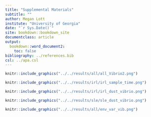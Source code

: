 ---
title: "Supplemental Materials"
subtitle: ""
author: Megan Lott
institute: "University of Georgia"
date: "`r Sys.Date()`"
site: bookdown::bookdown_site
documentclass: article
output:
  bookdown::word_document2: 
    toc: false
bibliography: ../references.bib
csl: ../apa.csl
---

```{r fig.cap='Enumeration of _Vibrio_ spp. from the Indian River Lagoon and St. Lucie Estuary. Samples were collected between June 5, 2019 and July 30, 2019. _Vibrio_ was enumerated on TCBS plates.', echo=FALSE, warning=FALSE}
knitr::include_graphics("../../results/all/all_Vibrio2.png")
```

```{r fig.cap= "Time of sample collection from IRL 1, IRL 2, and IRL 3 between June 10 and July 29, 2019.", echo=FALSE, warning=FALSE}
knitr::include_graphics("../../results/irl/irl_sample_time.png")
```


```{r fig.cap= "Abundance of Vibrio spp. and Aeorosol Optical Density in the IRL", echo=FALSE, warning=FALSE}
knitr::include_graphics("../../results/irl/irl_dust_vibrio.png")
```


```{r fig.cap= "Abundance of Vibrio spp. and aeorosol optical density in the SLE", echo=FALSE, warning=FALSE}
knitr::include_graphics("../../results/sle/sle_dust_vibrio.png")
```


```{r fig.cap = "Enumeration of _Vibrio_ spp. from the Indian River Lagoon and St. Lucy Estuary in relation to water quality parameters.  Pearson's correlation coefficient (R) and p-value (p) presented for each relationship.", echo = FALSE, warning=FALSE}
knitr::include_graphics("../../results/all/env_var_vib.png")
```
